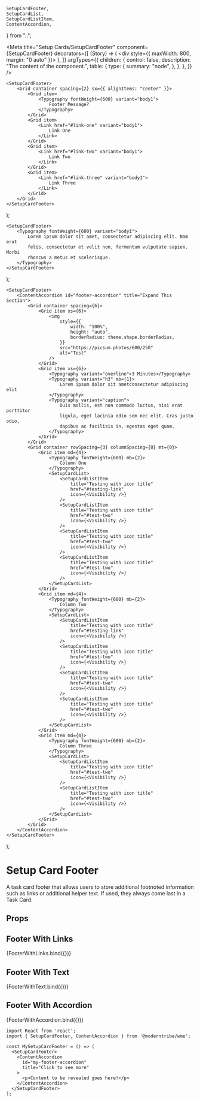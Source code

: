 	SetupCardFooter,
	SetupCardList,
	SetupCardListItem,
	ContentAccordion,
} from "..";

<Meta
	title="Setup Cards/SetupCardFooter"
	component={SetupCardFooter}
	decorators={[
		(Story) => (
			<div style={{ maxWidth: 800, margin: "0 auto" }}>
				<Story />
			</div>
		),
	]}
	argTypes={{
		children: {
			control: false,
			description: "The content of the component.",
			table: {
				type: {
					summary: "node",
				},
			},
		},
	}}
/>

	<SetupCardFooter>
		<Grid container spacing={2} sx={{ alignItems: "center" }}>
			<Grid item>
				<Typography fontWeight={600} variant="body1">
					Footer Message?
				</Typography>
			</Grid>
			<Grid item>
				<Link href="#link-one" variant="body1">
					Link One
				</Link>
			</Grid>
			<Grid item>
				<Link href="#link-two" variant="body1">
					Link Two
				</Link>
			</Grid>
			<Grid item>
				<Link href="#link-three" variant="body1">
					Link Three
				</Link>
			</Grid>
		</Grid>
	</SetupCardFooter>
);

	<SetupCardFooter>
		<Typography fontWeight={600} variant="body1">
			Lorem ipsum dolor sit amet, consectetur adipiscing elit. Nam erat
			felis, consectetur et velit non, fermentum vulputate sapien. Morbi
			rhoncus a metus et scelerisque.
		</Typography>
	</SetupCardFooter>
);

	<SetupCardFooter>
		<ContentAccordion id="footer-accordion" title="Expand This Section">
			<Grid container spacing={6}>
				<Grid item xs={6}>
					<img
						style={{
							width: "100%",
							height: "auto",
							borderRadius: theme.shape.borderRadius,
						}}
						src="https://picsum.photos/600/250"
						alt="Test"
					/>
				</Grid>
				<Grid item xs={6}>
					<Typography variant="overline">3 Minutes</Typography>
					<Typography variant="h3" mb={1}>
						Lorem ipsum dolor sit ametconsectetur adipiscing elit
					</Typography>
					<Typography variant="caption">
						Duis mollis, est non commodo luctus, nisi erat porttitor
						ligula, eget lacinia odio sem nec elit. Cras justo odio,
						dapibus ac facilisis in, egestas eget quam.
					</Typography>
				</Grid>
			</Grid>
			<Grid container rowSpacing={3} columnSpacing={8} mt={0}>
				<Grid item md={4}>
					<Typography fontWeight={600} mb={2}>
						Column One
					</Typography>
					<SetupCardList>
						<SetupCardListItem
							title="Testing with icon title"
							href="#testing-link"
							icon={<Visibility />}
						/>
						<SetupCardListItem
							title="Testing with icon title"
							href="#test-two"
							icon={<Visibility />}
						/>
						<SetupCardListItem
							title="Testing with icon title"
							href="#test-two"
							icon={<Visibility />}
						/>
						<SetupCardListItem
							title="Testing with icon title"
							href="#test-two"
							icon={<Visibility />}
						/>
					</SetupCardList>
				</Grid>
				<Grid item md={4}>
					<Typography fontWeight={600} mb={2}>
						Column Two
					</Typography>
					<SetupCardList>
						<SetupCardListItem
							title="Testing with icon title"
							href="#testing-link"
							icon={<Visibility />}
						/>
						<SetupCardListItem
							title="Testing with icon title"
							href="#test-two"
							icon={<Visibility />}
						/>
						<SetupCardListItem
							title="Testing with icon title"
							href="#test-two"
							icon={<Visibility />}
						/>
						<SetupCardListItem
							title="Testing with icon title"
							href="#test-two"
							icon={<Visibility />}
						/>
					</SetupCardList>
				</Grid>
				<Grid item md={4}>
					<Typography fontWeight={600} mb={2}>
						Column Three
					</Typography>
					<SetupCardList>
						<SetupCardListItem
							title="Testing with icon title"
							href="#test-two"
							icon={<Visibility />}
						/>
						<SetupCardListItem
							title="Testing with icon title"
							href="#test-two"
							icon={<Visibility />}
						/>
					</SetupCardList>
				</Grid>
			</Grid>
		</ContentAccordion>
	</SetupCardFooter>
);

# Setup Card Footer

A task card footer that allows users to store additional footnoted information such
as links or additional helper text. If used, they always come last in a Task Card.

## Props

<ArgsTable story="." />

## Footer With Links

<Canvas>
	<Story name="FooterWithLinks">{FooterWithLinks.bind({})}</Story>
</Canvas>

## Footer With Text

<Canvas>
	<Story name="FooterWithText">{FooterWithText.bind({})}</Story>
</Canvas>

## Footer With Accordion

<Canvas>
	<Story name="FooterWithAccordion">{FooterWithAccordion.bind({})}</Story>
</Canvas>

```
import React from 'react';
import { SetupCardFooter, ContentAccordion } from '@moderntribe/wme';

const MySetupCardFooter = () => (
  <SetupCardFooter>
    <ContentAccordion
      id="my-footer-accordion"
      title="Click to see more"
    >
      <p>Content to be revealed goes here!</p>
    </ContentAccordion>
  </SetupCardFooter>
);
```
